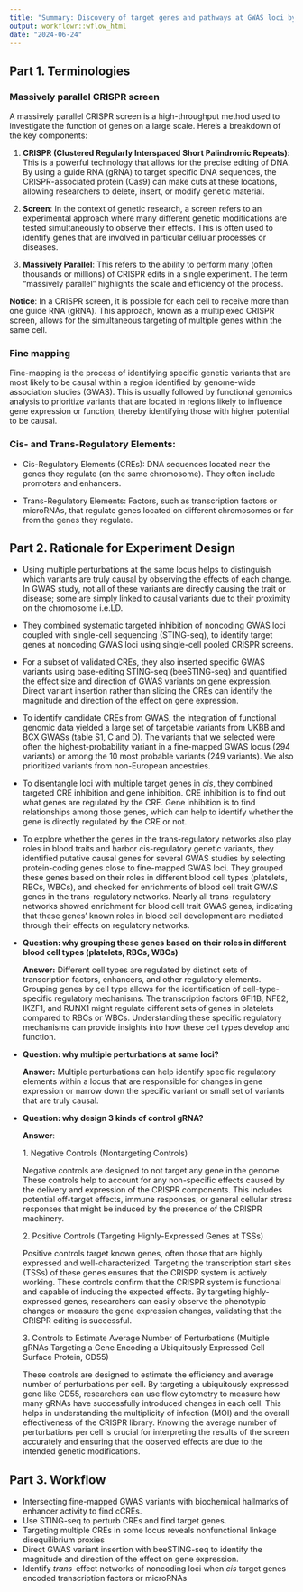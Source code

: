 ```yaml
---
title: "Summary: Discovery of target genes and pathways at GWAS loci by pooled single-cell CRISPR screens"
output: workflowr::wflow_html
date: "2024-06-24"
---
```


## Part 1. Terminologies

### **Massively parallel CRISPR screen**

A massively parallel CRISPR screen is a high-throughput method used to investigate the function of genes on a large scale. Here's a breakdown of the key components:

1.  **CRISPR (Clustered Regularly Interspaced Short Palindromic Repeats)**: This is a powerful technology that allows for the precise editing of DNA. By using a guide RNA (gRNA) to target specific DNA sequences, the CRISPR-associated protein (Cas9) can make cuts at these locations, allowing researchers to delete, insert, or modify genetic material.

2.  **Screen**: In the context of genetic research, a screen refers to an experimental approach where many different genetic modifications are tested simultaneously to observe their effects. This is often used to identify genes that are involved in particular cellular processes or diseases.

3.  **Massively Parallel**: This refers to the ability to perform many (often thousands or millions) of CRISPR edits in a single experiment. The term "massively parallel" highlights the scale and efficiency of the process.

**Notice**: In a CRISPR screen, it is possible for each cell to receive more than one guide RNA (gRNA). This approach, known as a multiplexed CRISPR screen, allows for the simultaneous targeting of multiple genes within the same cell.

### Fine mapping

Fine-mapping is the process of identifying specific genetic variants that are most likely to be causal within a region identified by genome-wide association studies (GWAS). This is usually followed by functional genomics analysis to prioritize variants that are located in regions likely to influence gene expression or function, thereby identifying those with higher potential to be causal.

### Cis- and Trans-Regulatory Elements:

-   Cis-Regulatory Elements (CREs): DNA sequences located near the genes they regulate (on the same chromosome). They often include promoters and enhancers.

-   Trans-Regulatory Elements: Factors, such as transcription factors or microRNAs, that regulate genes located on different chromosomes or far from the genes they regulate.

## Part 2. Rationale for Experiment Design

-   Using multiple perturbations at the same locus helps to distinguish which variants are truly causal by observing the effects of each change. In GWAS study, not all of these variants are directly causing the trait or disease; some are simply linked to causal variants due to their proximity on the chromosome i.e.LD.

-   They combined systematic targeted inhibition of noncoding GWAS loci coupled with single-cell sequencing (STING-seq), to identify target genes at noncoding GWAS loci using single-cell pooled CRISPR screens.

-   For a subset of validated CREs, they also inserted specific GWAS variants using base-editing STING-seq (beeSTING-seq) and quantified the effect size and direction of GWAS variants on gene expression. Direct variant insertion rather than slicing the CREs can identify the magnitude and direction of the effect on gene expression.

-   To identify candidate CREs from GWAS, the integration of functional genomic data yielded a large set of targetable variants from UKBB and BCX GWASs (table S1, C and D). The variants that we selected were often the highest-probability variant in a fine-mapped GWAS locus (294 variants) or among the 10 most probable variants (249 variants). We also prioritized variants from non-European ancestries.

-   To disentangle loci with multiple target genes in *cis*, they combined targeted CRE inhibition and gene inhibition. CRE inhibition is to find out what genes are regulated by the CRE. Gene inhibition is to find relationships among those genes, which can help to identify whether the gene is directly regulated by the CRE or not.

-   To explore whether the genes in the trans-regulatory networks also play roles in blood traits and harbor cis-regulatory genetic variants, they identified putative causal genes for several GWAS studies by selecting protein-coding genes close to fine-mapped GWAS loci. They grouped these genes based on their roles in different blood cell types (platelets, RBCs, WBCs), and checked for enrichments of blood cell trait GWAS genes in the trans-regulatory networks. Nearly all trans-regulatory networks showed enrichment for blood cell trait GWAS genes, indicating that these genes’ known roles in blood cell development are mediated through their effects on regulatory networks.

-   **Question: why grouping these genes based on their roles in different blood cell types (platelets, RBCs, WBCs)**

    **Answer:** Different cell types are regulated by distinct sets of transcription factors, enhancers, and other regulatory elements. Grouping genes by cell type allows for the identification of cell-type-specific regulatory mechanisms. The transcription factors GFI1B, NFE2, IKZF1, and RUNX1 might regulate different sets of genes in platelets compared to RBCs or WBCs. Understanding these specific regulatory mechanisms can provide insights into how these cell types develop and function.

-   **Question: why multiple perturbations at same loci?**

    **Answer:** Multiple perturbations can help identify specific regulatory elements within a locus that are responsible for changes in gene expression or narrow down the specific variant or small set of variants that are truly causal.

-   **Question: why design 3 kinds of control gRNA?**

    **Answer**:

    1\. Negative Controls (Nontargeting Controls)

    Negative controls are designed to not target any gene in the genome. These controls help to account for any non-specific effects caused by the delivery and expression of the CRISPR components. This includes potential off-target effects, immune responses, or general cellular stress responses that might be induced by the presence of the CRISPR machinery.

    2\. Positive Controls (Targeting Highly-Expressed Genes at TSSs)

    Positive controls target known genes, often those that are highly expressed and well-characterized. Targeting the transcription start sites (TSSs) of these genes ensures that the CRISPR system is actively working. These controls confirm that the CRISPR system is functional and capable of inducing the expected effects. By targeting highly-expressed genes, researchers can easily observe the phenotypic changes or measure the gene expression changes, validating that the CRISPR editing is successful.

    3\. Controls to Estimate Average Number of Perturbations (Multiple gRNAs Targeting a Gene Encoding a Ubiquitously Expressed Cell Surface Protein, CD55)

    These controls are designed to estimate the efficiency and average number of perturbations per cell. By targeting a ubiquitously expressed gene like CD55, researchers can use flow cytometry to measure how many gRNAs have successfully introduced changes in each cell. This helps in understanding the multiplicity of infection (MOI) and the overall effectiveness of the CRISPR library. Knowing the average number of perturbations per cell is crucial for interpreting the results of the screen accurately and ensuring that the observed effects are due to the intended genetic modifications.

## Part 3. Workflow

-   Intersecting fine-mapped GWAS variants with biochemical hallmarks of enhancer activity to find cCREs.
-   Use STING-seq to perturb CREs and find target genes.
-   Targeting multiple CREs in some locus reveals nonfunctional linkage disequilibrium proxies
-   Direct GWAS variant insertion with beeSTING-seq to identify the magnitude and direction of the effect on gene expression.
-   Identify *trans*-effect networks of noncoding loci when *cis* target genes encoded transcription factors or microRNAs
